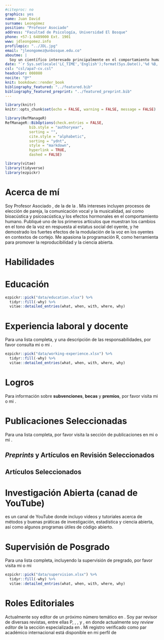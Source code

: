 ```yaml
---
#citeproc: no
graphics: yes
name: Juan David
surname: Leongómez
position: "Profesor Asociado"
address: "Facultad de Psicología, Universidad El Bosque"
phone: +57-1 6489000 Ext. 1901
www: jdleongomez.info
profilepic: "../JDL.jpg"
email: "jleongomez@unbosque.edu.co"
aboutme: |
  Soy un científico interesado principalmente en el comportamiento humano, así como en los métodos cuantitativos y la ciencia reproducible.
date: "`r Sys.setlocale('LC_TIME','English');format(Sys.Date(),'%d %B, %Y')`"
csl: "csl/apa7-cv.csl"
headcolor: 008080
nocite: "@*"
knit: bookdown::render_book
bibliography_featured: "../featured.bib"
bibliography_featured_preprint: "../featured_preprint.bib"
---
```


```r
library(knitr)
knitr::opts_chunk$set(echo = FALSE, warning = FALSE, message = FALSE)

library(RefManageR)
RefManageR::BibOptions(check.entries = FALSE,
           bib.style = "authoryear",
           sorting = "",
           cite.style = "alphabetic",
           sorting = "ydnt",
           style = "markdown",
           hyperlink = TRUE,
           dashed = FALSE)

library(vitae)
library(tidyverse)
library(ezpickr)
```

# Acerca de mí

Soy Profesor Asociado [\textcolor{teal}{Laboratorio de Análisis del Comportamiento Humano (LACH)}](https://sites.google.com/unbosque.edu.co/lach-es), de la [\textcolor{teal}{Facultad de Psicología}](https://www.uelbosque.edu.co/psicologia) de la [\textcolor{teal}{Universidad El Bosque}](https://www.uelbosque.edu.co/). Mis intereses incluyen procesos de elección de pareja, la comunicación vocal y la musicalidad, así como bioacústica y psicoacústica,y los efectos hormonales en el comportamiento humano. Publiqué uno de los primeros artículos que muestran los cambios en el tono de la voz en respuesta al estatus social del oyente, y he demostrado los fuertes efectos de la modulación de la voz en los oyentes en contextos de cortejo. Me apasiona la programación R, como herramienta para promover la reproducibilidad y la ciencia abierta.

# Habilidades

\begin{cvskills}
  \cvskill
    {Ciencia de Datos}
    {R (avanzado: todo el procesamiento de datos, análisis, diagramas y tablas -e incluso esta HV- hechas en R)}

  \cvskill
    {Informes reproducibles}
    {Markdown/Rmarkdown (incluyendo {\fontfamily{cmr}\selectfont\LaTeX})}

  \cvskill
    {Investigación Cuantitativa}
    {Modelos lineales generales y generalizados, modelos de efectos lineales mixtos, PCA}

  \cvskill
    {Software}
    {R, RStudio, Praat, Audacity, InkScape, Mendeley, Zotero}

  \cvskill
    {Idiomas}
    {Inglés/Español}
\end{cvskills}

# Educación

```r
ezpickr::pick("data/education.xlsx") %>%
  tidyr::fill(-why) %>%
  vitae::detailed_entries(what, when, with, where, why)
```

# Experiencia laboral y docente

Para una lista completa, y una descripción de las responsabilidades, por favor consulta mi [\textcolor{teal}{sitio web}](https://jdleongomez.info/es/#experience) o mi [\textcolor{teal}{CV larga}](https://jdleongomez.info/es/files/jdl_cv_es.pdf).

```r
ezpickr::pick("data/working-experience.xlsx") %>%
  tidyr::fill(-why) %>%
  vitae::detailed_entries(what, when, with, where, why)
```

# Logros
Para información sobre **subvenciones**, **becas** y **premios**, por favor visita mi [\textcolor{teal}{sitio web}](https://jdleongomez.info/es/#accomplishments) o mi [\textcolor{teal}{CV larga}](https://jdleongomez.info/es/files/jdl_cv_es.pdf).

# Publicaciones Seleccionadas

Para una lista completa, por favor visita la sección de publicaciones en mi [\textcolor{teal}{sitio web}](https://jdleongomez.info/es/publication/) o mi [\textcolor{teal}{CV larga}](https://jdleongomez.info/es/files/jdl_cv_es.pdf).

## *Preprints* y Artículos en Revisión Seleccionados

\begingroup
\setlength{\parindent}{-0.5in}
\setlength{\leftskip}{0.5in}

::: {#refs_featured_preprint}
:::
\endgroup

## Artículos Seleccionados

\begingroup
\setlength{\parindent}{-0.5in}
\setlength{\leftskip}{0.5in}

::: {#refs_featured}
:::
\endgroup

# Investigación Abierta (canad de YouTube)

[\textcolor{teal}{Investigación Abierta}](https://www.youtube.com/user/juanleongomez/featured) es un canal de YouTube donde incluyo videos y tutoriales acerca de métodos y buenas práticas de investigación, estadística y ciencia abierta, así como algunos programas útiles de código abierto.


# Supervisión de Posgrado

Para una lista completa, incluyendo la supervisión de pregrado, por favor visita mi [\textcolor{teal}{sitio web}](https://jdleongomez.info/es/team/#students) o mi [\textcolor{teal}{CV larga}](https://jdleongomez.info/es/files/jdl_cv_es.pdf)

```r
ezpickr::pick("data/supervision.xlsx") %>%
  tidyr::fill(-why) %>%
  vitae::detailed_entries(what, when, with, where, why)
```

# Roles Editoriales

Actualmente soy editor de un próximo número temático en [\textcolor{teal}{Philosophical Transactions B}](https://royalsocietypublishing.org/journal/rstb). Soy par revisor de diversas revistas, entre ellas P[\textcolor{teal}{Proceedings of the Royal Society B: Biological Sciences}](https://royalsocietypublishing.org/journal/rspb), [\textcolor{teal}{Royal Society Open Science}](https://royalsocietypublishing.org/journal/rsos), [\textcolor{teal}{Basic and Applied Social Psychology}](https://www.tandfonline.com/toc/hbas20/current), y [\textcolor{teal}{Frontiers in Psychology}](https://www.frontiersin.org/journals/psychology), en donde actualmente soy *review editor* de la sección especializada en [\textcolor{teal}{Psicología Evolutiva}](https://www.frontiersin.org/journals/psychology/sections/evolutionary-psychology). Mi registro verificado como par académico internacional está disponible en mi perfil de [\textcolor{teal}{Publons}](https://publons.com/researcher/1333339/juan-david-leongomez/)

<!-- *`r Sys.Date()`* -->
